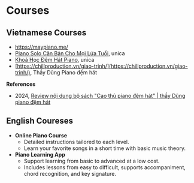 # Courses

## Vietnamese Courses

* https://maypiano.me/
* [Piano Solo Căn Bản Cho Mọi Lứa Tuổi](https://unica.vn/piano-solo-can-ban-cho-moi-lua-tuoi), unica
* [Khoá Học Đệm Hát Piano](https://unica.vn/khoa-hoc-dem-hat-piano), unica
* [https://chillproduction.vn/giao-trinh/](https://chillproduction.vn/giao-trinh/), Thầy Dũng Piano đệm hát

**References**

* 2024, [Review nội dung bộ sách "Cao thủ piano đệm hát" | thầy Dũng piano đệm hát](https://www.youtube.com/watch?v=Bg2Dlm_Eimc&t=4s&ab_channel=Th%E1%BA%A7yD%C5%A9ngPiano%C4%91%E1%BB%87mh%C3%A1t)

## English Coureses

* **Online Piano Course**
  * Detailed instructions tailored to each level.
  * Learn your favorite songs in a short time with basic music theory.
* **Piano Learning App**
	* Support learning from basic to advanced at a low cost.
	* Includes lessons from easy to difficult, supports accompaniment, chord recognition, and key signature.

